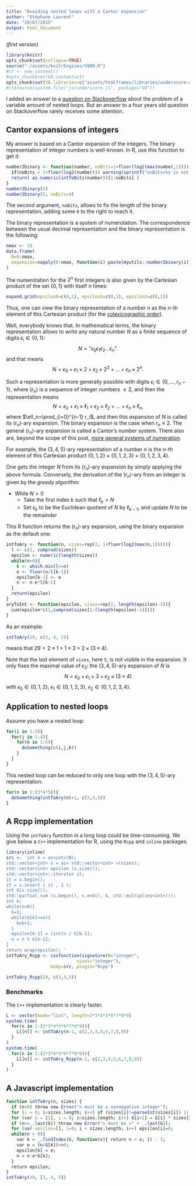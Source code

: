 ```yaml
---
title: "Avoiding nested loops with a Cantor expansion"
author: "Stéphane Laurent"
date: "29/07/2015"
output: html_document
---
```


*(first version)*


```r
library(knitr)
opts_chunk$set(collapse=TRUE)
source("./assets/knitrEngines/V800.R")
#ct <- new_context()
#opts_chunk$set(V8.context=ct)
opts_chunk$set(V8.libraries=c("assets/htmlframes/libraries/underscore-min.js"))
#ct$source(system.file("js/underscore.js", package="V8"))
```


I added an answer to a [question on Stackoverflow](http://stackoverflow.com/q/4683539/1100107) about the problem of a variable amount of nested loops. But an answer to a four years old question on Stackoverflow rarely receives some attention. 

## Cantor expansions of integers

My answer is based on a Cantor expansion of the integers. 
The binary representation of integer numbers is well-known. In R, use this function to get it:

```r
number2binary <- function(number, noBits=1+floor(log2(max(number,1)))) {
  if(noBits < 1+floor(log2(number))) warning(sprintf("noBits=%s is not enough", noBits))
  return( as.numeric(intToBits(number))[1:noBits] ) 
}
number2binary(5)
number2binary(5, noBits=4)
```

The second argument, `noBits`, allows to fix the length of the binary representation, adding some `0` to the right to reach it.

The binary representation is a system of numerotation. The correspondence between the usual decimal representation and the binary representation is the following:

```r
nmax <- 10
data.frame(
  N=0:nmax,
  expansion=vapply(0:nmax, function(i) paste(myutils::number2binary(i), collapse=""), character(1))
)
```

The numerotation for the $2^n$ first integers is also given by the Cartesian product of the set $\{0,1\}$ with itself $n$ times:

```r
expand.grid(epsilon0=c(0,1), epsilon1=c(0,1), epsilon2=c(0,1))
```

Thus, one can view the binary representation of a number $n$ as the $n$-th element of this Cartesian product (for the [colexicographic order](https://en.wikipedia.org/wiki/Lexicographical_order#Colexicographic_order)).


Well, everybody knows that. In mathematical terms, 
 the binary representation allows to write any natural number $N$ as a finite sequence of 
digits $\epsilon_i \in \{0,1\}$:
$$
N = \text{"}\epsilon_0\epsilon_1\epsilon_2\ldots\epsilon_n\text{"}.
$$
and that means
$$
N = \epsilon_0 + \epsilon_1\times 2 + \epsilon_2 \times 2^2 + \ldots + \epsilon_n \times 2^n.
$$

Such a representation is more generally possible with digits $\epsilon_i \in \{0,\ldots, r_n-1\}$, where $(r_n)$ is a sequence of integer numbers $\geq 2$, and then the representation means
$$
N = \epsilon_0 + \epsilon_1\times \ell_1 + \epsilon_2 \times \ell_2 + \ldots + \epsilon_n \times \ell_n,
$$
where $\ell_n=\prod_{i=0}^{n-1} r_i$, and then this expansion of $N$ is called its $(r_n)$-ary expansion. The binary expansion is the case when $r_n\equiv 2$. The general $(r_n)$-ary expansion is called a Cantor's number system. There also are, beyond the scope of this post,  [more general systems of numeration](http://matwbn.icm.edu.pl/ksiazki/aa/aa70/aa7022.pdf).

For example, the $(3,4,5)$-ary representation of a number $n$ is the $n$-th element of this Cartesian product $\{0,1,2\}\times\{0,1,2,3\}\times\{0,1,2,3,4\}$.

One gets the integer $N$ from its $(r_n)$-ary expansion by simply applying the above formula. Conversely, the derivation of the $(r_n)$-ary from an integer is given by the *greedy algorithm*:

* While $N>0$
    - Take the first index $k$ such that $\ell_k > N$
    - Set $\epsilon_k$ to be the Euclidean quotient of $N$ by $\ell_{k-1}$, and update $N$ to be the remainder 

This R function returns the $(r_n)$-ary expansion, using the binary expansion as the default one:

```r
intToAry <- function(n, sizes=rep(2, 1+floor(log2(max(n,1))))){
  l <- c(1, cumprod(sizes))
  epsilon <- numeric(length(sizes))
  while(n>0){
    k <- which.min(l<=n)
    e <- floor(n/l[k-1])
    epsilon[k-1] <- e
    n <- n-e*l[k-1]
  }
  return(epsilon)
}
aryToInt <- function(epsilon, sizes=rep(2, length(epsilon)-1)){
  sum(epsilon*c(1,cumprod(sizes[1:(length(epsilon)-1)])))
}
```

As an example:
```r
intToAry(29, c(3, 4, 5)) 
```
means that $29 = 2\times 1 + 1 \times 3  + 2 \times (3\times 4)$. 

Note that the last element of `sizes`, here `5`, is not visible in the expansion. It 
only fixes the maximal value of $\epsilon_2$: the $(3,4,5)$-ary expansion of $N$ is 
$$
N = \epsilon_0 + \epsilon_1 \times 3 + \epsilon_2 \times (3\times 4)
$$
with $\epsilon_0 \in \{0,1,2\}$, $\epsilon_1 \in \{0, 1, 2, 3\}$, $\epsilon_2 \in \{0, 1, 2, 3, 4\}$.


## Application to nested loops 

Assume you have a nested loop:

```r
for(i in 1:3){
  for(j in 1:4){
    for(k in 1:5){
      doSomething(c(i,j,k))
    }
  }
}
```

This nested loop can be reduced to only one loop with the $(3,4,5)$-ary representation:

```r
for(n in 1:(3*4*5)){
  doSomething(intToAry(n)+1, c(3,4,5))
}
```


## A Rcpp implementation 

Using the `intToAry` function in a long loop could be time-consuming. We give below a `C++` implementation for R, using the `Rcpp` and `inline` packages.

```r
library(inline)
src <- 'int n = as<int>(N);
std::vector<int> s = as< std::vector<int> >(sizes);
std::vector<int> epsilon (s.size());
std::vector<int>::iterator it;
it = s.begin();
it = s.insert ( it , 1 );
int G[s.size()];
std::partial_sum (s.begin(), s.end(), G, std::multiplies<int>());
int k;
while(n>0){
  k=1;
  while(G[k]<=n){
    k=k+1;
  }
  epsilon[k-1] = (int)n / G[k-1];
  n = n % G[k-1];
}
return wrap(epsilon); '
intToAry_Rcpp <- cxxfunction(signature(N="integer",
                           sizes="integer"),
                 body=src, plugin="Rcpp")
```


```r
intToAry_Rcpp(29, c(3,4,5))
```

### Benchmarks 

The `C++` implementation is clearly faster.

```r
L <- vector(mode="list", length=2*3*4*5*6*7*8*9)
system.time(
  for(n in 1:(2*3*4*5*6*7*8*9)){
    L[[n]] <- intToAry(n-1, c(2,3,4,5,6,7,8,9))
  }
)
system.time(
  for(n in 1:(2*3*4*5*6*7*8*9)){
    L[[n]] <- intToAry_Rcpp(n-1, c(2,3,4,5,6,7,8,9))
  }
)
```

## A Javascript implementation 

```r
function intToAry(n, sizes) {
  if (n<0) throw new Error("n must be a nonnegative integer");
  for (i = 0; i<sizes.length; i++) if (sizes[i]!=parseInt(sizes[i]) || sizes[i]<1){  throw new Error("sizes must be a vector of integers be >1"); };
  for (var G = [1], i = 0; i<sizes.length; i++) G[i+1] = G[i] * sizes[i]; 
  if (n>=_.last(G)) throw new Error("n must be <" + _.last(G));
  for (var epsilon=[], i=0; i < sizes.length; i++) epsilon[i]=0;
  while(n > 0){
    var k = _.findIndex(G, function(x){ return n < x; }) - 1;
    var e = (n/G[k])>>0;
    epsilon[k] = e;
    n = n-e*G[k];
  }
  return epsilon;
}
intToAry(29, [3, 4, 5])
```




